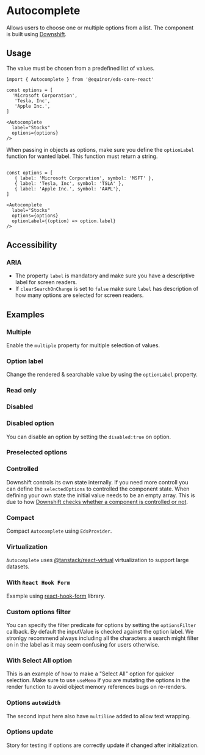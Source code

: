 

# Autocomplete 

Allows users to choose one or multiple options from a list. The component is built using [Downshift](https://github.com/downshift-js/downshift).

<Links 
    sourceUrl="https://github.com/equinor/design-system/blob/develop/packages/eds-core-react/src/components/Autocomplete/Autocomplete.tsx"
    npmUrl="https://www.npmjs.com/package/@equinor/eds-core-react"
/>

<Story id="inputs-autocomplete--introduction" />
<PropsTable />

## Usage

The value must be chosen from a predefined list of values.

```tsx
import { Autocomplete } from '@equinor/eds-core-react'

const options = [
  'Microsoft Corporation',
   'Tesla, Inc',
   'Apple Inc.',
]

<Autocomplete 
  label="Stocks"
  options={options}
/>
```

When passing in objects as options, make sure you define the `optionLabel` function for wanted label. This function must return a string.

```tsx

const options = [
   { label: 'Microsoft Corporation', symbol: 'MSFT' },
   { label: 'Tesla, Inc', symbol: 'TSLA' },
   { label: 'Apple Inc.', symbol: 'AAPL'},
]

<Autocomplete 
  label="Stocks"
  options={options}
  optionLabel={(option) => option.label}
/>
```

## Accessibility

### ARIA

<ul>
  <li>The property <code>label</code> is mandatory and make sure you have a descriptive label for screen readers.</li>
  <li>If <code>clearSearchOnChange</code> is set to <code>false</code> make sure <code>label</code> has description of how many options are selected for screen readers.</li>
</ul>

## Examples

### Multiple
Enable the `multiple` property for multiple selection of values.
<Story id="inputs-autocomplete--multiple" />

### Option label
Change the rendered & searchable value by using the `optionLabel` property.
<Story id="inputs-autocomplete--option-label" />

### Read only
<Story id="inputs-autocomplete--read-only" />

### Disabled
<Story id="inputs-autocomplete--disabled" />


### Disabled option
You can disable an option by setting the `disabled:true` on option.
<Story id="inputs-autocomplete--disabled-option" />


### Preselected options
<Story id="inputs-autocomplete--preselected-options" />


### Controlled
Downshift controls its own state internally. If you need more controll you can define the `selectedOptions` to controlled the component state. When defining your own state the initial value needs to be an empty array. This is due to how [Downshift checks whether a component is controlled or not](https://github.com/downshift-js/downshift#control-props).
<Story id="inputs-autocomplete--controlled" />

### Compact
Compact `Autocomplete` using `EdsProvider`.
<Story id="inputs-autocomplete--compact" />

### Virtualization
`Autocomplete` uses [@tanstack/react-virtual](https://tanstack.com/virtual/v3) virtualization to support large datasets.
<Story id="inputs-autocomplete--virtualized" />

### With `React Hook Form`

Example using [react-hook-form](https://react-hook-form.com/) library.
<Story id="inputs-autocomplete--with-react-hook-form" />

### Custom options filter
You can specify the filter predicate for options by setting the `optionsFilter` callback. By default the inputValue is checked against the option label. 
We stronlgy recommend always including all the characters a search might filter on in the label as it may seem confusing for users otherwise.
<Story id="inputs-autocomplete--custom-options-filter" />

### With Select All option
This is an example of how to make a "Select All" option for quicker selection. 
Make sure to use `useMemo` if you are mutating the options in the render function to avoid object memory references bugs on re-renders.
<Story id="inputs-autocomplete--select-all" />

### Options `autoWidth`
The second input here also have `multiline` added to allow text wrapping.
<Story id="inputs-autocomplete--auto-width" />

### Options update
Story for testing if options are correctly update if changed after initialization.
<Story id="inputs-autocomplete--options-update" />
